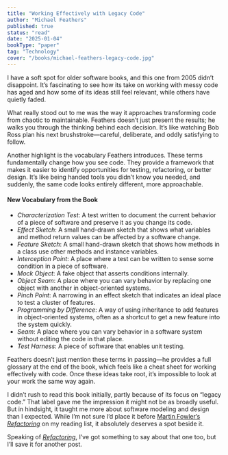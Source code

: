 ```yaml
---
title: "Working Effectively with Legacy Code"
author: "Michael Feathers"
published: true
status: "read"
date: "2025-01-04"
bookType: "paper"
tag: "Technology"
cover: "/books/michael-feathers-legacy-code.jpg"
---
```


I have a soft spot for older software books, and this one from 2005 didn’t disappoint. It’s fascinating to see how its take on working with messy code has aged and how some of its ideas still feel relevant, while others have quietly faded.

What really stood out to me was the way it approaches transforming code from chaotic to maintainable. Feathers doesn’t just present the results; he walks you through the thinking behind each decision. It’s like watching Bob Ross plan his next brushstroke—careful, deliberate, and oddly satisfying to follow.

Another highlight is the vocabulary Feathers introduces. These terms fundamentally change how you see code. They provide a framework that makes it easier to identify opportunities for testing, refactoring, or better design. It’s like being handed tools you didn’t know you needed, and suddenly, the same code looks entirely different, more approachable.

#### New Vocabulary from the Book

- *Characterization Test*: A test written to document the current behavior of a piece of software and preserve it as you change its code.
- *Effect Sketch*: A small hand-drawn sketch that shows what variables and method return values can be affected by a software change.
- *Feature Sketch*: A small hand-drawn sketch that shows how methods in a class use other methods and instance variables.
- *Interception Point*: A place where a test can be written to sense some condition in a piece of software.
- *Mock Object*: A fake object that asserts conditions internally.
- *Object Seam*: A place where you can vary behavior by replacing one object with another in object-oriented systems.
- *Pinch Point*: A narrowing in an effect sketch that indicates an ideal place to test a cluster of features.
- *Programming by Difference*: A way of using inheritance to add features in object-oriented systems, often as a shortcut to get a new feature into the system quickly.
- *Seam*: A place where you can vary behavior in a software system without editing the code in that place.
- *Test Harness*: A piece of software that enables unit testing.

Feathers doesn’t just mention these terms in passing—he provides a full glossary at the end of the book, which feels like a cheat sheet for working effectively with code. Once these ideas take root, it’s impossible to look at your work the same way again.

I didn’t rush to read this book initially, partly because of its focus on “legacy code.” That label gave me the impression it might not be as broadly useful. But in hindsight, it taught me more about software modeling and design than I expected. While I’m not sure I’d place it before [Martin Fowler’s *Refactoring*](/library/martin-fowler-refactoring-improving-the-design-of-existing-code) on my reading list, it absolutely deserves a spot beside it.

Speaking of [*Refactoring*](/library/martin-fowler-refactoring-improving-the-design-of-existing-code), I’ve got something to say about that one too, but I’ll save it for another post.
